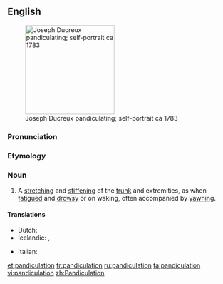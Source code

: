 ==English==
[[Image:Ducreuxyawn.jpg|thumb|200px|right|Joseph Ducreux pandiculating; self-portrait ca 1783]]

===Pronunciation===
{{rhymes|eɪʃən}}

===Etymology===
{{suffix|pandiculate|ion}}

===Noun===
{{en-noun}}

# A [[stretch]]ing and [[stiffen]]ing of the [[trunk]] and extremities, as when [[fatigue]]d and [[drowsy]] or on waking, often accompanied by [[yawn]]ing.

====Translations====
{{trans-top|stretching and stiffening of the trunk and extremities as when fatigued and drowsy}}
* Dutch: {{t|nl|zich uitrekken}}
* Icelandic: {{t|is|syfjuteygjur|f|p}}, {{t|is|morgunteygjur|f|p}}
{{trans-mid}}
* Italian: {{t|it|stendersi}}
{{trans-bottom}}

{{Webster 1913}}

[[et:pandiculation]]
[[fr:pandiculation]]
[[ru:pandiculation]]
[[ta:pandiculation]]
[[vi:pandiculation]]
[[zh:Pandiculation]]